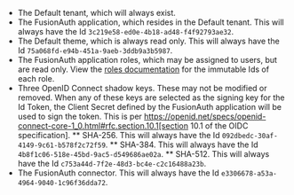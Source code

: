 * The Default tenant, which will always exist.
* The FusionAuth application, which resides in the Default tenant. This will always have the Id `3c219e58-ed0e-4b18-ad48-f4f92793ae32`.
* The Default theme, which is always read only. This will always have the Id `75a068fd-e94b-451a-9aeb-3ddb9a3b5987`.
* The FusionAuth application roles, which may be assigned to users, but are read only. View the [roles documentation](/docs/get-started/core-concepts/roles) for the immutable Ids of each role.
* Three OpenID Connect shadow keys. These may not be modified or removed. When any of these keys are selected as the signing key for the Id Token, the Client Secret defined by the FusionAuth application will be used to sign the token. This is per https://openid.net/specs/openid-connect-core-1_0.html#rfc.section.10.1[section 10.1 of the OIDC specification].
** SHA-256. This will always have the Id `092dbedc-30af-4149-9c61-b578f2c72f59`. 
** SHA-384. This will always have the Id `4b8f1c06-518e-45bd-9ac5-d549686ae02a`.
** SHA-512. This will always have the Id `c753a44d-7f2e-48d3-bc4e-c2c16488a23b`.
* The FusionAuth connector. This will always have the Id `e3306678-a53a-4964-9040-1c96f36dda72`.

